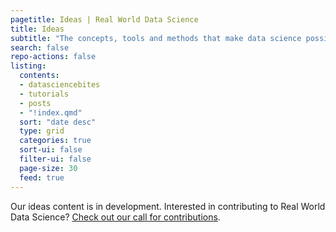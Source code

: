 ```yaml
---
pagetitle: Ideas | Real World Data Science
title: Ideas
subtitle: "The concepts, tools and methods that make data science possible. In this section: [Tutorials](tutorials/index.qmd) | [DataScienceBites](datasciencebites/index.qmd)"
search: false
repo-actions: false
listing:
  contents: 
  - datasciencebites
  - tutorials
  - posts
  - "!index.qmd"
  sort: "date desc"
  type: grid
  categories: true
  sort-ui: false
  filter-ui: false
  page-size: 30
  feed: true
---
```

Our ideas content is in development. Interested in contributing to Real World Data Science? [Check out our call for contributions](/contributor-docs/call-for-contributions.qmd).
